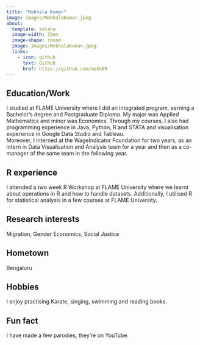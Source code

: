 ```yaml
---
title: "Mekhala Kumar"
image: images/MekhalaKumar.jpeg
about:
  template: solana
  image-width: 15em
  image-shape: round
  image: images/MekhalaKumar.jpeg
  links:
    - icon: github
      text: Github
      href: https://github.com/mekh09
---
```


## Education/Work

I studied at FLAME University where I did an integrated program, earning a Bachelor's degree and Postgraduate Diploma. My major was Applied Mathematics and minor was Economics. Through my courses, I also had programming experience in Java, Python, R and STATA and visualisation experience in Google Data Studio and Tableau.\
Moreover, I interned at the WageIndicator Foundation for two years, as an intern in Data Visualisation and Analysis team for a year and then as a co-manager of the same team in the following year.

## R experience

I attended a two week R Workshop at FLAME University where we learnt about operations in R and how to handle datasets. Additionally, I utilised R for statistical analysis in a few courses at FLAME University.

## Research interests

Migration, Gender Economics, Social Justice

## Hometown

Bengaluru

## Hobbies

I enjoy practising Karate, singing, swimming and reading books.

## Fun fact

I have made a few parodies, they're on YouTube.
